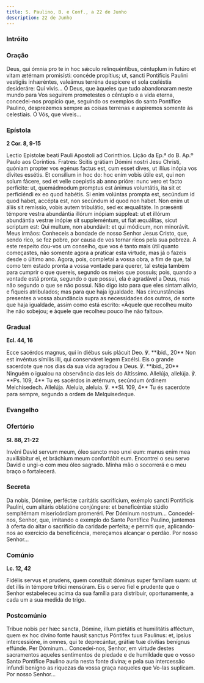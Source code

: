 ```yaml
---
title: S. Paulino, B. e Conf., a 22 de Junho
description: 22 de Junho
---
```


### Intróito


<LinkCard
  href="/missal/comum/12confessorespontifices2#intróito"
  title="Confessores Pontífices - Missa Sacerdótes tui"
/>

### Oração

<div class="side-by-side not-content">
  <span>
    Deus, qui ómnia pro te in hoc sǽculo relinquéntibus, céntuplum in futúro et
    vitam ætérnam promisísti: concéde propítius; ut, sancti Pontíficis Paulíni
    vestígiis inhæréntes, valeámus terréna despícere et sola cœléstia
    desideráre: Qui vivis...
  </span>
  <span>
    Ó Deus, que àqueles que tudo abandonaram neste mundo para Vos seguirem
    prometestes o cêntuplo e a vida eterna, concedei-nos propício que, seguindo
    os exemplos do santo Pontífice Paulino, desprezemos sempre as coisas
    terrenas e aspiremos somente às celestiais. Ó Vós, que viveis...
  </span>
</div>

### Epístola

**2 Cor. 8, 9-15**

<div class="side-by-side not-content">
  <span>Lectio Epístolæ beati Pauli Apostoli ad Corinthios.</span>
  <span>Lição da Ep.ª do B. Ap.º Paulo aos Coríntios.</span>
  <span>
    Fratres: Scitis grátiam Dómini nostri Jesu Christi, quóniam propter vos
    egénus factus est, cum esset dives, ut illíus inópia vos dívites essétis. Et
    consílium in hoc do: hoc enim vobis útile est, qui non solum fácere, sed et
    velle coepistis ab anno prióre: nunc vero et facto perfícite: ut,
    quemádmodum promptus est ánimus voluntátis, ita sit et perficiéndi ex eo
    quod habétis. Si enim volúntas prompta est, secúndum id quod habet, accépta
    est, non secúndum id quod non habet. Non enim ut áliis sit remíssio, vobis
    autem tribulátio, sed ex æqualitáte. In præsénti témpore vestra abundántia
    illórum inópiam súppleat: ut et illórum abundántia vestræ inópiæ sit
    suppleméntum, ut fiat æquálitas, sicut scriptum est: Qui multum, non
    abundávit: et qui módicum, non minorávit.
  </span>
  <span>
    Meus irmãos: Conheceis a bondade de nosso Senhor Jesus Cristo, que, sendo
    rico, se fez pobre, por causa de vos tornar ricos pela sua pobreza. A este
    respeito dou-vos um conselho, que vos é tanto mais útil quanto começastes,
    não somente agora a praticar esta virtude, mas já o fazeis desde o último
    ano. Agora, pois, completai a vossa obra, a fim de que, tal como tem estado
    pronta a vossa vontade para querer, tal esteja também para cumprir o que
    quereis, segundo os meios que possuís; pois, quando a vontade está pronta,
    segundo o que possui, ela é agradável a Deus, mas não segundo o que se não
    possui. Não digo isto para que eles sintam alívio, e fiqueis atribulados;
    mas para que haja igualdade. Nas circunstâncias presentes a vossa abundância
    supra as necessidades dos outros, de sorte que haja igualdade, assim como
    está escrito: «Àquele que recolheu muito lhe não sobejou; e àquele que
    recolheu pouco lhe não faltou».
  </span>
</div>

### Gradual

**Ecl. 44, 16**

<div class="side-by-side not-content">
  <span>
    Ecce sacérdos magnus, qui in diébus suis plácuit Deo. ℣. **ibid., 20** Non
    est invéntus símilis illi, qui conserváret legem Excélsi.
  </span>
  <span>
    Eis o grande sacerdote que nos dias da sua vida agradou a Deus. ℣. **ibid.,
    20** Ninguém o igualou na observância das leis do Altíssimo.
  </span>
  <span>
    Allelúja, allelúja. ℣. **Ps. 109, 4** Tu es sacérdos in ætérnum, secúndum
    órdinem Melchísedech. Allelúja.
  </span>
  <span>
    Aleluia, aleluia. ℣. **Sl. 109, 4** Tu és sacerdote para sempre, segundo a
    ordem de Melquisedeque.
  </span>
</div>

### Evangelho

<LinkCard
  href="/missal/comum/15confessoresnaopontifices2#evangelho"
  title="Confessores não Pontífices - Missa Justus ut palma"
/>

### Ofertório

**Sl. 88, 21-22**

<div class="side-by-side not-content">
  <span>
    Invéni David servum meum, óleo sancto meo unxi eum: manus enim mea
    auxiliábitur ei, et bráchium meum confortábit eum.
  </span>
  <span>
    Encontrei o seu servo David e ungi-o com meu óleo sagrado. Minha mão o
    socorrerá e o meu braço o fortalecerá.
  </span>
</div>

### Secreta

<div class="side-by-side not-content">
  <span>
    Da nobis, Dómine, perféctæ caritátis sacrifícium, exémplo sancti Pontíficis
    Paulíni, cum altáris oblatióne conjúngere: et beneficéntiæ stúdio
    sempitérnam misericórdiam promeréri. Per Dóminum nostrum...
  </span>
  <span>
    Concedei-nos, Senhor, que, imitando o exemplo do Santo Pontífice Paulino,
    juntemos à oferta do altar o sacrifício da caridade perfeita; e permiti que,
    aplicando-nos ao exercício da beneficência, mereçamos alcançar o perdão. Por
    nosso Senhor...
  </span>
</div>

### Comúnio

**Lc. 12, 42**

<div class="side-by-side not-content">
  <span>
    Fidélis servus et prudens, quem constítuit dóminus super famíliam suam: ut
    det illis in témpore trítici mensúram.
  </span>
  <span>
    Eis o servo fiel e prudente que o Senhor estabeleceu acima da sua família
    para distribuir, oportunamente, a cada um a sua medida de trigo.
  </span>
</div>

### Postcomúnio

<div class="side-by-side not-content">
  <span>
    Tríbue nobis per hæc sancta, Dómine, illum pietátis et humilitátis afféctum,
    quem ex hoc divíno fonte hausit sanctus Póntifex tuus Paulínus: et, ipsíus
    intercessióne, in omnes, qui te deprecántur, grátiæ tuæ divítias benígnus
    effúnde. Per Dóminum...
  </span>
  <span>
    Concedei-nos, Senhor, em virtude destes sacramentos aqueles sentimentos de
    piedade e de humildade que o vosso Santo Pontífice Paulino auria nesta fonte
    divina; e pela sua intercessão infundi benigno as riquezas da vossa graça
    naqueles que Vo-las suplicam. Por nosso Senhor...
  </span>
</div>
